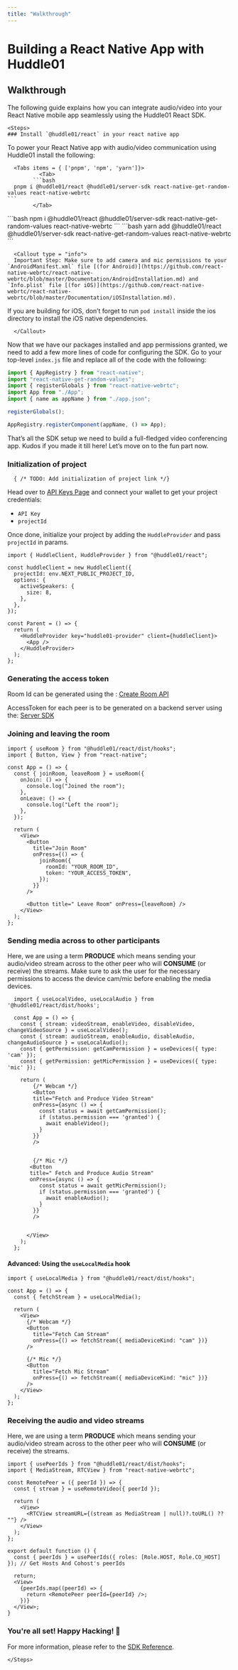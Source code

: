 ```yaml
---
title: "Walkthrough"
---
```



# Building a React Native App with Huddle01

## Walkthrough

The following guide explains how you can integrate audio/video into your React Native mobile app seamlessly using the Huddle01 React SDK.

    <Steps>
    ### Install `@huddle01/react` in your react native app

To power your React Native app with audio/video communication using Huddle01 install the following:

      <Tabs items = { ['pnpm', 'npm', 'yarn']}>
              <Tab>
            ```bash
      pnpm i @huddle01/react @huddle01/server-sdk react-native-get-random-values react-native-webrtc
    ```
            </Tab>

  <Tab>
      ```bash 
    npm i @huddle01/react @huddle01/server-sdk react-native-get-random-values react-native-webrtc 
    ```
            </Tab>
  <Tab>
      ```bash 
    yarn add @huddle01/react @huddle01/server-sdk react-native-get-random-values react-native-webrtc 
    ```
            </Tab>
              </Tabs>

      <Callout type = "info">
      Important Step: Make sure to add camera and mic permissions to your `AndroidManifest.xml` file [(for Android)](https://github.com/react-native-webrtc/react-native-webrtc/blob/master/Documentation/AndroidInstallation.md) and `Info.plist` file [(for iOS)](https://github.com/react-native-webrtc/react-native-webrtc/blob/master/Documentation/iOSInstallation.md).

If you are building for iOS, don’t forget to run `pod install` inside the ios directory to install the iOS native dependencies.

      </Callout>

Now that we have our packages installed and app permissions granted, we need to add a few more lines of code for configuring the SDK. Go to your top-level `index.js` file and replace all of the code with the following:

```js filename="index.js"
import { AppRegistry } from "react-native";
import "react-native-get-random-values";
import { registerGlobals } from "react-native-webrtc";
import App from "./App";
import { name as appName } from "./app.json";

registerGlobals();

AppRegistry.registerComponent(appName, () => App);
```

That’s all the SDK setup we need to build a full-fledged video conferencing app. Kudos if you made it till here! Let’s move on to the fun part now.

### Initialization of project

      { /* TODO: Add initialization of project link */}

Head over to [API Keys Page](/api-keys) and connect your wallet to get your project credentials:

- `API Key`
- `projectId`

Once done, initialize your project by adding the `HuddleProvider` and pass `projectId` in params.

```tsx filename="app.tsx"
import { HuddleClient, HuddleProvider } from "@huddle01/react";

const huddleClient = new HuddleClient({
  projectId: env.NEXT_PUBLIC_PROJECT_ID,
  options: {
    activeSpeakers: {
      size: 8,
    },
  },
});

const Parent = () => {
  return (
    <HuddleProvider key="huddle01-provider" client={huddleClient}>
      <App />
    </HuddleProvider>
  );
};
```

### Generating the access token

Room Id can be generated using the : [Create Room API](/apis/create-room/create-room)

AccessToken for each peer is to be generated on a backend server using the: [Server SDK](/Server-SDK)

### Joining and leaving the room

```tsx filename="app.tsx" highlight={2,8-9,26-34}
import { useRoom } from "@huddle01/react/dist/hooks";
import { Button, View } from "react-native";

const App = () => {
  const { joinRoom, leaveRoom } = useRoom({
    onJoin: () => {
      console.log("Joined the room");
    },
    onLeave: () => {
      console.log("Left the room");
    },
  });

  return (
    <View>
      <Button
        title="Join Room"
        onPress={() => {
          joinRoom({
            roomId: "YOUR_ROOM_ID",
            token: "YOUR_ACCESS_TOKEN",
          });
        }}
      />

      <Button title=" Leave Room" onPress={leaveRoom} />
    </View>
  );
};
```

### Sending media across to other participants

Here, we are using a term **PRODUCE** which means sending your audio/video stream across to the other peer who will **CONSUME** (or receive) the streams. Make sure to ask the user for the necessary permissions to access the device cam/mic before enabling the media devices.

```tsx filename="app.tsx" highlight={9,14,51-65}
  import { useLocalVideo, useLocalAudio } from '@huddle01/react/dist/hooks';

  const App = () => {
    const { stream: videoStream, enableVideo, disableVideo, changeVideoSource } = useLocalVideo();
    const { stream: audioStream, enableAudio, disableAudio, changeAudioSource } = useLocalAudio();
    const { getPermission: getCamPermission } = useDevices({ type: 'cam' });
    const { getPermission: getMicPermission } = useDevices({ type: 'mic' });

    return (
        {/* Webcam */}
        <Button
        title="Fetch and Produce Video Stream"
        onPress={async () => {
          const status = await getCamPermission();
          if (status.permission === 'granted') {
            await enableVideo();
          }
        }}
        />


        {/* Mic */}
       <Button
       title=" Fetch and Produce Audio Stream"
       onPress={async () => {
          const status = await getMicPermission();
          if (status.permission === 'granted') {
            await enableAudio();
          }
        }}
        />


      </View>
    );
  };

```

#### Advanced: Using the `useLocalMedia` hook

```tsx filename="app.tsx" highlight={9,14,51-65}
import { useLocalMedia } from "@huddle01/react/dist/hooks";

const App = () => {
  const { fetchStream } = useLocalMedia();

  return (
    <View>
      {/* Webcam */}
      <Button
        title="Fetch Cam Stream"
        onPress={() => fetchStream({ mediaDeviceKind: "cam" })}
      />

      {/* Mic */}
      <Button
        title="Fetch Mic Stream"
        onPress={() => fetchStream({ mediaDeviceKind: "mic" })}
      />
    </View>
  );
};
```

### Receiving the audio and video streams

Here, we are using a term **PRODUCE** which means sending your audio/video stream across to the other peer who will **CONSUME** (or receive) the streams.

```tsx filename="RemotePeer.tsx"
import { usePeerIds } from "@huddle01/react/dist/hooks";
import { MediaStream, RTCView } from "react-native-webrtc";

const RemotePeer = ({ peerId }) => {
  const { stream } = useRemoteVideo({ peerId });

  return (
    <View>
      <RTCView streamURL={(stream as MediaStream | null)?.toURL() ?? ""} />
    </View>
  );
};

export default function () {
  const { peerIds } = usePeerIds({ roles: [Role.HOST, Role.CO_HOST] }); // Get Hosts And Cohost's peerIds

  return;
  <View>
    {peerIds.map((peerId) => {
      return <RemotePeer peerId={peerId} />;
    })}
  </View>;
}
```

### You're all set! Happy Hacking! 🎉

For more information, please refer to the [SDK Reference](/React-Native).

    </Steps>

